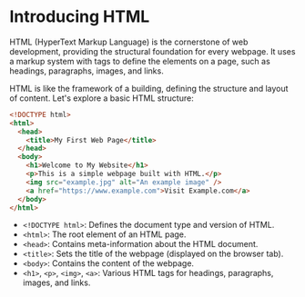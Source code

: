 # Introducing HTML


HTML (HyperText Markup Language) is the cornerstone of web development,
providing the structural foundation for every webpage. It uses a markup system
with tags to define the elements on a page, such as headings, paragraphs,
images, and links.

HTML is like the framework of a building, defining the structure and layout of content.
Let's explore a basic HTML structure:

```html filename="index.html"
<!DOCTYPE html>
<html>
  <head>
    <title>My First Web Page</title>
  </head>
  <body>
    <h1>Welcome to My Website</h1>
    <p>This is a simple webpage built with HTML.</p>
    <img src="example.jpg" alt="An example image" />
    <a href="https://www.example.com">Visit Example.com</a>
  </body>
</html>
```

- `<!DOCTYPE html>`: Defines the document type and version of HTML.
- `<html>`: The root element of an HTML page.
- `<head>`: Contains meta-information about the HTML document.
- `<title>`: Sets the title of the webpage (displayed on the browser tab).
- `<body>`: Contains the content of the webpage.
- `<h1>`, `<p>`, `<img>`, `<a>`: Various HTML tags for headings, paragraphs,
  images, and links.
